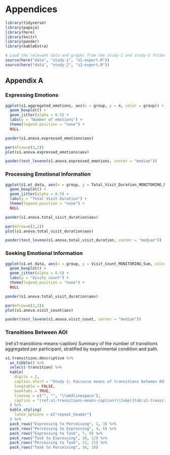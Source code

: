 # Appendices {-}

```r
library(tidyverse)
library(papaja)
library(here)
library(knitr)
library(pander)
library(kableExtra)

# Load the relevant data and graphs from the study-1 and study-2 folders
source(here("data", "study-1", "s1-export.R"))
source(here("data", "study-2", "s2-export.R"))
```

## Appendix A {-}

### Expressing Emotions {-}

```r
ggplot(s1.aggregated_emotions, aes(x = group, y = n, color = group)) +
  geom_boxplot() +
  geom_jitter(alpha = 0.5) +
  labs(y = "Number of emotions") +
  theme(legend.position = "none") +
  NULL

```


```r
pander(s1.anova.expressed_emotions$aov)
```


```r
par(mfrow=c(2,2))
plot(s1.anova.expressed_emotions$aov)
```

```r
pander(test_levene(s1.anova.expressed_emotions, center = "median"))
```

### Processing Emotional Information {-}

```r
ggplot(s1.et_data, aes(x = group, y = Total_Visit_Duration_MONITORING_Mean, color = group)) +
  geom_boxplot() +
  geom_jitter(alpha = 0.5) +
  labs(y = "Total Visit Duration") +
  theme(legend.position = "none") +
  NULL

```


```r
pander(s1.anova.total_visit_duration$aov)
```


```r
par(mfrow=c(2,2))
plot(s1.anova.total_visit_duration$aov)
```

```r
pander(test_levene(s1.anova.total_visit_duration, center = "median"))
```

### Seeking Emotional Information {-}

```r
ggplot(s1.et_data, aes(x = group, y = Visit_Count_MONITORING_Sum, color = group)) +
  geom_boxplot() +
  geom_jitter(alpha = 0.5) +
  labs(y = "Visits count") +
  theme(legend.position = "none") +
  NULL

```


```r
pander(s1.anova.total_visit_duration$aov)
```


```r
par(mfrow=c(2,2))
plot(s1.anova.visit_count$aov)
```

```r
pander(test_levene(s1.anova.visit_count, center = "median"))
```

### Transitions Between AOI {-}
(ref:s1-transitions-means-caption) Summary of the number of transitions aggregated per participant, stratified by experimental condition and path.
```r
s1.transitions.descriptive %>%
  as_tibble() %>%
  select(-transition) %>%
  kable(
    digits = 2,
    caption.short = "Study 1: Pairwise means of transitions between AOI",
    longtable = FALSE,
    booktabs = TRUE,
    linesep = c("", "", "\\addlinespace"),
    caption = "(ref:s1-transitions-means-caption)\\label{tab:s1-transitions-means-table}",
  ) %>%
  kable_styling(
    latex_options = c("repeat_header")
  ) %>%
  pack_rows("Expressing to Perceiving", 1, 3) %>%
  pack_rows("Perceiving to Expressing", 4, 6) %>%
  pack_rows("Expressing to Task", 7, 9) %>%
  pack_rows("Task to Expressing", 10, 12) %>%
  pack_rows("Perceiving to Task", 13, 15) %>%
  pack_rows("Task to Perceiving", 16, 18)
```
